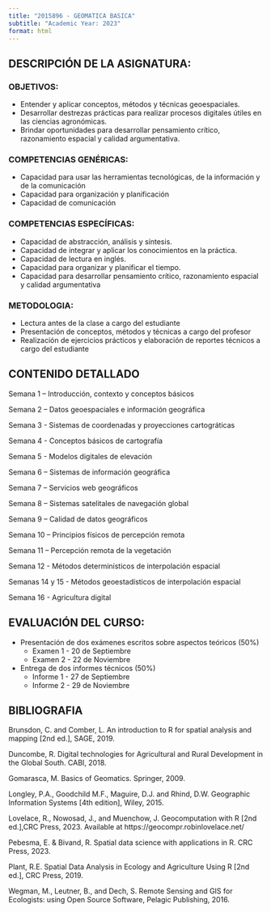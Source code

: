 ```yaml
---
title: "2015896 - GEOMATICA BASICA"
subtitle: "Academic Year: 2023"
format: html
---
```


::: {.callout-important collapse=false}

## DESCRIPCIÓN DE LA ASIGNATURA:

### OBJETIVOS:
- Entender y aplicar conceptos, métodos y técnicas geoespaciales.
- Desarrollar destrezas prácticas para realizar procesos digitales útiles en las ciencias agronómicas.
- Brindar oportunidades para desarrollar pensamiento crítico, razonamiento espacial y calidad argumentativa.

### COMPETENCIAS GENÉRICAS: 
- Capacidad para usar las herramientas tecnológicas, de la información y de la comunicación
- Capacidad para organización y planificación
- Capacidad de comunicación

### COMPETENCIAS ESPECÍFICAS:
- Capacidad de abstracción, análisis y síntesis.
- Capacidad de integrar y aplicar los conocimientos en la práctica.
- Capacidad de lectura en inglés.
- Capacidad para organizar y planificar el tiempo.
- Capacidad para desarrollar pensamiento crítico, razonamiento espacial y calidad argumentativa

### METODOLOGIA:
-	Lectura antes de la clase a cargo del estudiante
-   Presentación de conceptos, métodos y técnicas a cargo del profesor
-	Realización de ejercicios prácticos y elaboración de reportes técnicos a cargo  del estudiante
:::


## CONTENIDO DETALLADO 

::: {.callout-important collapse=true}

Semana 1 –  Introducción, contexto y conceptos básicos

Semana 2 –  Datos geoespaciales e información geográfica

Semana 3 -  Sistemas de coordenadas y proyecciones cartográticas

Semana 4 - Conceptos básicos de cartografía

Semana 5 - Modelos digitales de elevación

Semana 6 –  Sistemas de información geográfica

Semana 7 –  Servicios web geográficos

Semana 8 –  Sistemas satelitales de navegación global

Semana 9 – Calidad de datos geográficos

Semana 10 – Principios físicos de percepción remota

Semana 11 – Percepción remota de la vegetación

Semana 12 - Métodos determinísticos de interpolación espacial

Semanas 14 y 15 - Métodos geoestadísticos de interpolación espacial

Semana 16 - Agricultura digital
:::


## EVALUACIÓN DEL CURSO: 

::: {.callout-important collapse=false}

-	Presentación de dos exámenes escritos sobre aspectos teóricos (50%)
    - Examen 1 - 20 de Septiembre
    - Examen 2 - 22 de Noviembre
-	Entrega de dos informes técnicos  (50%)
    - Informe 1 - 27 de Septiembre
    - Informe 2 - 29 de Noviembre

:::

## BIBLIOGRAFIA

::: {.callout-important collapse=true}

Brunsdon, C. and Comber, L. An introduction to R for spatial analysis and mapping [2nd ed.], SAGE, 2019.

Duncombe, R. Digital technologies for Agricultural and Rural Development in the Global South. CABI, 2018.

Gomarasca, M. Basics of Geomatics. Springer, 2009.

Longley, P.A., Goodchild M.F., Maguire, D.J. and Rhind, D.W. Geographic Information Systems [4th edition], Wiley, 2015.

Lovelace, R., Nowosad, J., and Muenchow, J. Geocomputation with R [2nd ed.],CRC Press, 2023. Available at https://geocompr.robinlovelace.net/

Pebesma, E. & Bivand, R. Spatial data science with applications in R. CRC Press, 2023.

Plant, R.E. Spatial Data Analysis in Ecology and Agriculture Using R [2nd ed.], CRC Press, 2019.

Wegman, M., Leutner, B., and Dech, S. Remote Sensing and GIS for Ecologists: using Open Source Software, Pelagic Publishing, 2016.

:::
